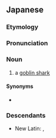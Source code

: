==Japanese==
{{DEFAULTSORT:みつくりざめ}}
{{wikipedia|lang=ja|ミツクリザメ}}
{{ja-kanjitab|み|yomi=k|つく|o2=り|k3=ざめ|さめ|r=y}}

===Etymology===
{{com|ja|箕作|鮫|tr1=mitsukuri|t1=[[winnowing basket]] [[maker]]|tr2=same|t2=[[shark]]}}

===Pronunciation===
{{ja-pron|acc=4|みつくりざめ|dev=2|y=k}}

===Noun===
{{ja-noun|みつくりざめ|ミツクリザメ}}

# a [[goblin shark]]

====Synonyms====
* {{ja-r|天%狗%鮫|テン%グ%ザメ}}

===Descendants===
* New Latin: {{l|la|Mitsukurinidae}}, {{l|la|Mitsukurina}}

{{C|ja|Sharks}}
